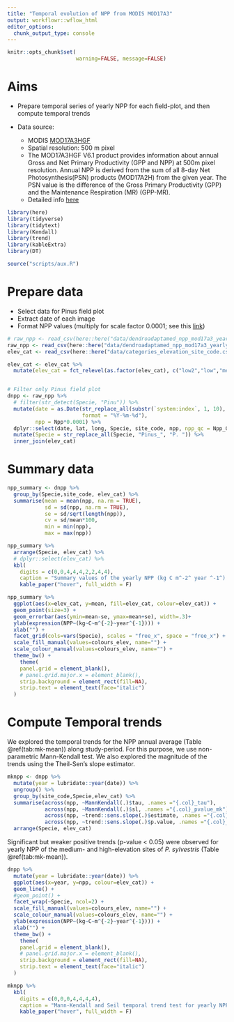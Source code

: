 ```yaml
---
title: "Temporal evolution of NPP from MODIS MOD17A3"
output: workflowr::wflow_html
editor_options:
  chunk_output_type: console
---
```


```r
knitr::opts_chunk$set( 
                      warning=FALSE, message=FALSE)
```

# Aims

- Prepare temporal series of yearly NPP for each field-plot, and then compute temporal trends

- Data source: 
  
  - MODIS [MOD17A3HGF](https://developers.google.com/earth-engine/datasets/catalog/MODIS_061_MOD17A3HGF)
  - Spatial resolution: 500 m pixel
  - The MOD17A3HGF V6.1 product provides information about annual Gross and Net Primary Productivity (GPP and NPP) at 500m pixel resolution. Annual NPP is derived from the sum of all 8-day Net Photosynthesis(PSN) products (MOD17A2H) from the given year. The PSN value is the difference of the Gross Primary Productivity (GPP) and the Maintenance Respiration (MR) (GPP-MR).
  - Detailed info [here](https://lpdaac.usgs.gov/documents/972/MOD17_User_Guide_V61.pdf)

```r
library(here)
library(tidyverse)
library(tidytext)
library(Kendall)
library(trend)
library(kableExtra)
library(DT)

source("scripts/aux.R")
```


# Prepare data 

- Select data for Pinus field plot
- Extract date of each image
- Format NPP values (multiply for scale factor 0.0001; see this [link](https://developers.google.com/earth-engine/datasets/catalog/MODIS_006_MOD17A3HGF)) 

```r
# raw_npp <- read_csv(here::here("data/dendroadaptamed_npp_mod17a3_yearly.csv"))
raw_npp <- read_csv(here::here("data/dendroadaptamed_npp_mod17a3_yearly.csv"))
elev_cat <- read_csv(here::here("data/categories_elevation_site_code.csv")) 

elev_cat <- elev_cat %>% 
  mutate(elev_cat = fct_relevel(as.factor(elev_cat), c("low2","low","med","high"))) 


# Filter only Pinus field plot 
dnpp <- raw_npp %>%
  # filter(str_detect(Specie, "Pinu")) %>%
  mutate(date = as.Date(str_replace_all(substr(`system:index`, 1, 10), "_", "-"),
                        format = "%Y-%m-%d"),
         npp = Npp*0.0001) %>%
  dplyr::select(date, lat, long, Specie, site_code, npp, npp_qc = Npp_QC) %>% 
  mutate(Specie = str_replace_all(Specie, "Pinus_", "P. ")) %>% 
  inner_join(elev_cat)

```


# Summary data

```r
npp_summary <- dnpp %>% 
  group_by(Specie,site_code, elev_cat) %>% 
  summarise(mean = mean(npp, na.rm = TRUE), 
            sd = sd(npp, na.rm = TRUE), 
            se = sd/sqrt(length(npp)),
            cv = sd/mean*100,
            min = min(npp), 
            max = max(npp)) 

```

```r
npp_summary %>% 
  arrange(Specie, elev_cat) %>% 
  # dplyr::select(elev_cat) %>% 
  kbl(
    digits = c(0,0,4,4,4,2,2,4,4),
    caption = "Summary values of the yearly NPP (kg C m^-2^ year ^-1^) along the study period (2000-2021) for the study sites.") %>% 
    kable_paper("hover", full_width = F)
```


```r

npp_summary %>% 
  ggplot(aes(x=elev_cat, y=mean, fill=elev_cat, colour=elev_cat)) + 
  geom_point(size=3) + 
  geom_errorbar(aes(ymin=mean-se, ymax=mean+se), width=.3)+
  ylab(expression(NPP~(kg~C~m^{-2}~year^{-1}))) + 
  xlab("") + 
  facet_grid(cols=vars(Specie), scales = "free_x", space = "free_x") +
  scale_fill_manual(values=colours_elev, name="") +
  scale_colour_manual(values=colours_elev, name="") + 
  theme_bw() + 
    theme(
    panel.grid = element_blank(),
    # panel.grid.major.x = element_blank(),
    strip.background = element_rect(fill=NA), 
    strip.text = element_text(face="italic")
  )
```


# Compute Temporal trends

We explored the temporal trends for the NPP annual average (Table \@ref(tab:mk-mean)) along study-period. For this purpose, we use non-parametric Mann-Kendall test. We also explored the magnitude of the trends using the Theil-Sen's slope estimator.  

```r
mknpp <- dnpp %>% 
  mutate(year = lubridate::year(date)) %>% 
  ungroup() %>% 
  group_by(site_code,Specie,elev_cat) %>% 
  summarise(across(npp, ~MannKendall(.)$tau, .names ="{.col}_tau"),
            across(npp, ~MannKendall(.)$sl, .names ="{.col}_pvalue_mk"),
            across(npp, ~trend::sens.slope(.)$estimate, .names ="{.col}_senslope"),
            across(npp, ~trend::sens.slope(.)$p.value, .names ="{.col}_pvalue_sen")) %>% 
  arrange(Specie, elev_cat)

```


Significant but weaker positive trends (p-value < 0.05) were observed for yearly NPP of the medium- and high-elevation sites of *P. sylvestris* (Table \@ref(tab:mk-mean)). 

```r

dnpp %>% 
  mutate(year = lubridate::year(date)) %>% 
  ggplot(aes(x=year, y=npp, colour=elev_cat)) +
  geom_line() + 
  #geom_point() + 
  facet_wrap(~Specie, ncol=2) +
  scale_fill_manual(values=colours_elev, name="") +
  scale_colour_manual(values=colours_elev, name="") +
  ylab(expression(NPP~(kg~C~m^{-2}~year^{-1}))) + 
  xlab("") + 
  theme_bw() + 
    theme(
    panel.grid = element_blank(),
    # panel.grid.major.x = element_blank(),
    strip.background = element_rect(fill=NA), 
    strip.text = element_text(face="italic")
  )

```


```r
mknpp %>% 
  kbl(
    digits = c(0,0,0,4,4,4,4),
    caption = "Mann-Kendall and Seil temporal trend test for yearly NPP") %>% 
    kable_paper("hover", full_width = F)
```




